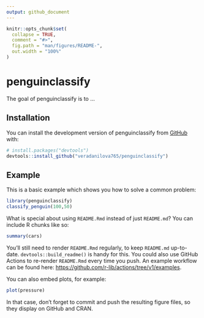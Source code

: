 ```yaml
---
output: github_document
---
```


<!-- README.md is generated from README.Rmd. Please edit that file -->

```r
knitr::opts_chunk$set(
  collapse = TRUE,
  comment = "#>",
  fig.path = "man/figures/README-",
  out.width = "100%"
)
```

# penguinclassify

<!-- badges: start -->
<!-- badges: end -->

The goal of penguinclassify is to ...

## Installation

You can install the development version of penguinclassify from [GitHub](https://github.com/) with:

``` r
# install.packages("devtools")
devtools::install_github("veradanilova765/penguinclassify")
```

## Example

This is a basic example which shows you how to solve a common problem:

```r
library(penguinclassify)
classify_penguin(100,50)
```

What is special about using `README.Rmd` instead of just `README.md`? You can include R chunks like so:

```r
summary(cars)
```

You'll still need to render `README.Rmd` regularly, to keep `README.md` up-to-date. `devtools::build_readme()` is handy for this. You could also use GitHub Actions to re-render `README.Rmd` every time you push. An example workflow can be found here: <https://github.com/r-lib/actions/tree/v1/examples>.

You can also embed plots, for example:

```r
plot(pressure)
```

In that case, don't forget to commit and push the resulting figure files, so they display on GitHub and CRAN.
